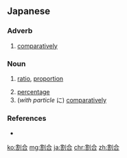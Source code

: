 ==Japanese==
{{ja-kanjitab}}

===Adverb===
{{ja-pos|わりあい|adverb}}

# [[comparatively]]

===Noun===
{{ja-noun|わりあい}}
# [[ratio]], [[proportion]]
#: {{ja-usex|日本は森林面積の'''割合'''が大きい。|にほん は しんりん めんせき の '''わりあい''' が おおき.い。|Forested areas cover much of Japan.}}
# [[percentage]]
# (''with particle'' に) [[comparatively]]
#: {{ja-usex|期末試験は割合に簡単だった。|きまつ しけん は わりあい に かんたん だった。|It was fairly easy for a final exam.}}

===References===
* {{R:Meikyo}}

[[ko:割合]]
[[mg:割合]]
[[ja:割合]]
[[chr:割合]]
[[zh:割合]]